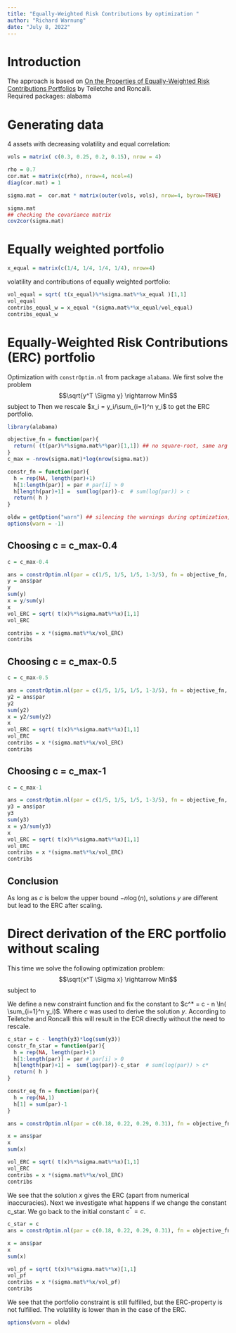 ```yaml
---
title: "Equally-Weighted Risk Contributions by optimization "
author: "Richard Warnung"
date: "July 8, 2022"
---
```

# Introduction
The approach is based on [On the Properties of Equally-Weighted Risk Contributions Portfolios](https://www.researchgate.net/publication/45397778_On_the_Properties_of_Equally-Weighted_Risk_Contributions_Portfolios)
by Teiletche and Roncalli. \
Required packages: alabama 

# Generating data
4 assets with decreasing volatility and equal correlation:

```r

vols = matrix( c(0.3, 0.25, 0.2, 0.15), nrow = 4)

rho = 0.7
cor.mat = matrix(c(rho), nrow=4, ncol=4)
diag(cor.mat) = 1

sigma.mat =  cor.mat * matrix(outer(vols, vols), nrow=4, byrow=TRUE) 

sigma.mat
## checking the covariance matrix
cov2cor(sigma.mat)
```

# Equally weighted portfolio

```r
x_equal = matrix(c(1/4, 1/4, 1/4, 1/4), nrow=4)
```

volatility and contributions of equally weighted portfolio:

```r
vol_equal = sqrt( t(x_equal)%*%sigma.mat%*%x_equal )[1,1]
vol_equal
contribs_equal_w = x_equal *(sigma.mat%*%x_equal/vol_equal)
contribs_equal_w
```

# Equally-Weighted Risk Contributions (ERC) portfolio
Optimization with `constrOptim.nl` from package `alabama`.
We first solve the problem
$$\sqrt{y^T \Sigma y} \rightarrow Min$$ 
subject to
\begin{align*}
   y_i > 0 \\
   \sum \ln y_i \ge c
\end{align*} 
Then we rescale $x_i = y_i/\sum_{i=1}^n y_i$ to get the ERC portfolio.


```r
library(alabama)

objective_fn = function(par){
  return( (t(par)%*%sigma.mat%*%par)[1,1]) ## no square-root, same arg min
}
c_max = -nrow(sigma.mat)*log(nrow(sigma.mat))

constr_fn = function(par){
  h = rep(NA, length(par)+1)
  h[1:length(par)] = par # par[i] > 0
  h[length(par)+1] =  sum(log(par))-c  # sum(log(par)) > c
  return( h )
}

oldw = getOption("warn") ## silencing the warnings during optimization, keeping the settings for later.
options(warn = -1)
```

## Choosing c = c_max-0.4

```r
c = c_max-0.4

ans = constrOptim.nl(par = c(1/5, 1/5, 1/5, 1-3/5), fn = objective_fn, hin = constr_fn, control.outer = list(trace = FALSE))  
y = ans$par
y
sum(y)
x = y/sum(y)
x
vol_ERC = sqrt( t(x)%*%sigma.mat%*%x)[1,1]
vol_ERC

contribs = x *(sigma.mat%*%x/vol_ERC)
contribs
```

## Choosing c = c_max-0.5

```r
c = c_max-0.5

ans = constrOptim.nl(par = c(1/5, 1/5, 1/5, 1-3/5), fn = objective_fn, hin = constr_fn,  control.outer = list(trace = FALSE))  
y2 = ans$par
y2
sum(y2)
x = y2/sum(y2)
x
vol_ERC = sqrt( t(x)%*%sigma.mat%*%x)[1,1]
vol_ERC
contribs = x *(sigma.mat%*%x/vol_ERC)
contribs
```

## Choosing c = c_max-1

```r
c = c_max-1

ans = constrOptim.nl(par = c(1/5, 1/5, 1/5, 1-3/5), fn = objective_fn, hin = constr_fn,  control.outer = list(trace = FALSE))  
y3 = ans$par
y3
sum(y3)
x = y3/sum(y3)
x
vol_ERC = sqrt( t(x)%*%sigma.mat%*%x)[1,1]
vol_ERC
contribs = x *(sigma.mat%*%x/vol_ERC)
contribs
```

## Conclusion

As long as $c$ is below the upper bound $-n \log(n)$, solutions $y$ are different but lead to the ERC after scaling.

# Direct derivation of the ERC portfolio without scaling
This time we solve the following optimization problem: 
$$\sqrt{x^T \Sigma x} \rightarrow Min$$ 
subject to
\begin{align*}
   x_i > 0 \\
   \sum_{i=1}^n x_i = 1 \\
   \sum_{i=1}^n \ln x_i \ge c.
\end{align*}

We define a new constraint function and fix the constant to $c^* = c - n \ln( \sum_{i=1}^n y_i)$. Where $c$ was used to derive the solution $y$.
According to Teiletche and Roncalli this will result in the ECR directly without the need to rescale.

```r
c_star = c - length(y3)*log(sum(y3))
constr_fn_star = function(par){
  h = rep(NA, length(par)+1)
  h[1:length(par)] = par # par[i] > 0
  h[length(par)+1] =  sum(log(par))-c_star  # sum(log(par)) > c*
  return( h )
}

constr_eq_fn = function(par){
  h = rep(NA,1)
  h[1] = sum(par)-1 
}

ans = constrOptim.nl(par = c(0.18, 0.22, 0.29, 0.31), fn = objective_fn, hin = constr_fn_star, heq = constr_eq_fn, control.outer = list(trace = FALSE))  

x = ans$par
x
sum(x)

vol_ERC = sqrt( t(x)%*%sigma.mat%*%x)[1,1]
vol_ERC
contribs = x *(sigma.mat%*%x/vol_ERC)
contribs
```

We see that the solution $x$ gives the ERC (apart from numerical inaccuracies).
Next we investigate what happens if we change the constant c_star. We go back to the initial constant $c^* = c$.

```r

c_star = c 
ans = constrOptim.nl(par = c(0.18, 0.22, 0.29, 0.31), fn = objective_fn, hin = constr_fn_star, heq = constr_eq_fn, control.outer = list(trace = FALSE))  

x = ans$par
x
sum(x)

vol_pf = sqrt( t(x)%*%sigma.mat%*%x)[1,1]
vol_pf
contribs = x *(sigma.mat%*%x/vol_pf)
contribs
```

We see that the portfolio constraint is still fulfilled, but the ERC-property is not fulfilled. The volatility is lower than in the case of the ERC.

```r
options(warn = oldw)
```

